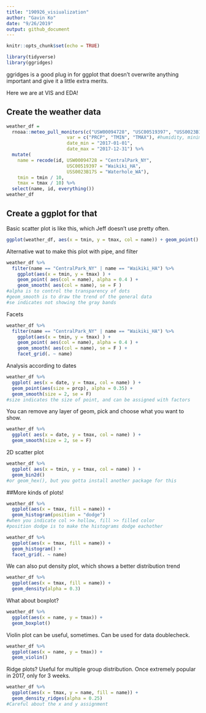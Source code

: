 ```yaml
---
title: "190926_visiualization"
author: "Gavin Ko"
date: "9/26/2019"
output: github_document
---
```


```r
knitr::opts_chunk$set(echo = TRUE)

library(tidyverse)
library(ggridges)
```
ggridges is a good plug in for ggplot that doesn't overwrite anything important
and give it a little extra merits.

Here we are at VIS and EDA!

## Create the weather data
```r
weather_df = 
  rnoaa::meteo_pull_monitors(c("USW00094728", "USC00519397", "USS0023B17S"), #three sites
                      var = c("PRCP", "TMIN", "TMAX"), #humidity, minimumtemp, highesttemp
                      date_min = "2017-01-01",
                      date_max = "2017-12-31") %>%
  mutate(
    name = recode(id, USW00094728 = "CentralPark_NY", 
                      USC00519397 = "Waikiki_HA",
                      USS0023B17S = "Waterhole_WA"),
    tmin = tmin / 10,
    tmax = tmax / 10) %>%
  select(name, id, everything())
weather_df

```

## Create a ggplot for that

Basic scatter plot is like this, which Jeff doesn't use pretty often.
```r
ggplot(weather_df, aes(x = tmin, y = tmax, col = name)) + geom_point()

```

Alternative wat to make this plot with pipe, and filter
```r
weather_df %>% 
  filter(name == "CentralPark_NY" | name == "Waikiki_HA") %>% 
    ggplot(aes(x = tmin, y = tmax) ) + 
    geom_point( aes(col = name), alpha = 0.4 ) +
    geom_smooth( aes(col = name), se = F )
#alpha is to control the transparency of dots
#geom_smooth is to draw the trend of the general data
#se indicates not showing the gray bands

```

Facets
```r
weather_df %>% 
  filter(name == "CentralPark_NY" | name == "Waikiki_HA") %>% 
    ggplot(aes(x = tmin, y = tmax) ) + 
    geom_point( aes(col = name), alpha = 0.4 ) +
    geom_smooth( aes(col = name), se = F ) + 
    facet_grid(. ~ name)

```

Analysis according to dates
```r
weather_df %>% 
  ggplot( aes(x = date, y = tmax, col = name) ) +
  geom_point(aes(size = prcp), alpha = 0.35) +
  geom_smooth(size = 2, se = F)
#size indicates the size of point, and can be assigned with factors

```

You can remove any layer of geom, pick and choose what you want to show.
```r
weather_df %>% 
  ggplot( aes(x = date, y = tmax, col = name) ) +
  geom_smooth(size = 2, se = F)

```

2D scatter plot
```r
weather_df %>% 
  ggplot( aes(x = tmin, y = tmax, col = name) ) + 
  geom_bin2d() 
#or geom_hex(), but you gotta install another package for this
```

##More kinds of plots!

```r
weather_df %>% 
  ggplot(aes(x = tmax, fill = name)) + 
  geom_histogram(position = "dodge")
#when you indicate col >> hollow, fill >> filled color
#position dodge is to make the histograms dodge eachother

```

```r
weather_df %>% 
  ggplot(aes(x = tmax, fill = name)) + 
  geom_histogram() + 
  facet_grid(. ~ name)

```

We can also put density plot, which shows a better distribution trend

```r
weather_df %>% 
  ggplot(aes(x = tmax, fill = name)) + 
  geom_density(alpha = 0.3) 

```

What about boxplot?

```r
weather_df %>% 
  ggplot(aes(x = name, y = tmax)) +
  geom_boxplot()

```

Violin plot can be useful, sometimes. Can be used for data doublecheck.
```r
weather_df %>% 
  ggplot(aes(x = name, y = tmax)) +
  geom_violin()

```

Ridge plots? Useful for multiple group distribution.
Once extremely popular in 2017, only for 3 weeks.
```r
weather_df %>% 
  ggplot(aes(x = tmax, y = name, fill = name)) +
  geom_density_ridges(alpha = 0.25)
#Careful about the x and y assignment
```


